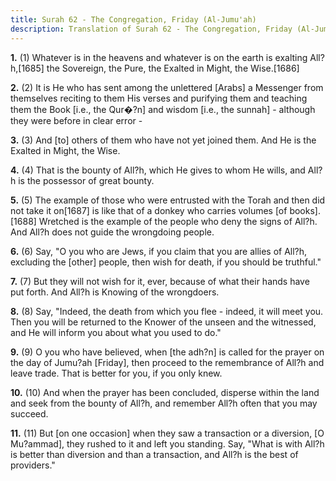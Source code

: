 ```yaml
---
title: Surah 62 - The Congregation, Friday (Al-Jumu'ah)
description: Translation of Surah 62 - The Congregation, Friday (Al-Jumu'ah)
---
```


**1.** (1) Whatever is in the heavens and whatever is on the earth is exalting All?h,[1685] the Sovereign, the Pure, the Exalted in Might, the Wise.[1686]

**2.** (2) It is He who has sent among the unlettered [Arabs] a Messenger from themselves reciting to them His verses and purifying them and teaching them the Book [i.e., the Qur�?n] and wisdom [i.e., the sunnah] - although they were before in clear error -

**3.** (3) And [to] others of them who have not yet joined them. And He is the Exalted in Might, the Wise.

**4.** (4) That is the bounty of All?h, which He gives to whom He wills, and All?h is the possessor of great bounty.

**5.** (5) The example of those who were entrusted with the Torah and then did not take it on[1687] is like that of a donkey who carries volumes [of books].[1688] Wretched is the example of the people who deny the signs of All?h. And All?h does not guide the wrongdoing people.

**6.** (6) Say, "O you who are Jews, if you claim that you are allies of All?h, excluding the [other] people, then wish for death, if you should be truthful."

**7.** (7) But they will not wish for it, ever, because of what their hands have put forth. And All?h is Knowing of the wrongdoers.

**8.** (8) Say, "Indeed, the death from which you flee - indeed, it will meet you. Then you will be returned to the Knower of the unseen and the witnessed, and He will inform you about what you used to do."

**9.** (9) O you who have believed, when [the adh?n] is called for the prayer on the day of Jumu?ah [Friday], then proceed to the remembrance of All?h and leave trade. That is better for you, if you only knew.

**10.** (10) And when the prayer has been concluded, disperse within the land and seek from the bounty of All?h, and remember All?h often that you may succeed.

**11.** (11) But [on one occasion] when they saw a transaction or a diversion, [O Mu?ammad], they rushed to it and left you standing. Say, "What is with All?h is better than diversion and than a transaction, and All?h is the best of providers."

